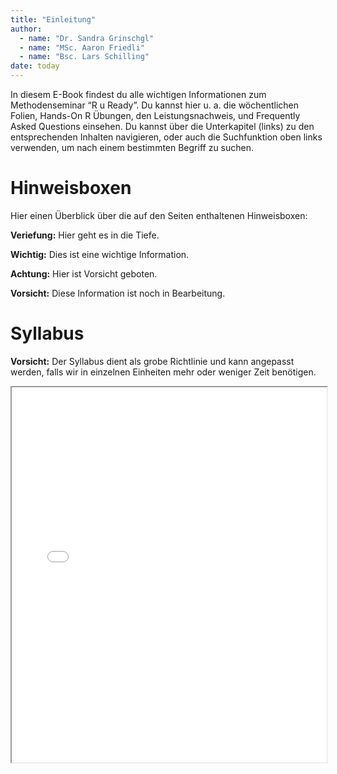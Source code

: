 ```yaml
---
title: "Einleitung"
author:
  - name: "Dr. Sandra Grinschgl"
  - name: "MSc. Aaron Friedli"
  - name: "Bsc. Lars Schilling"
date: today
---
```


In diesem E-Book findest du alle wichtigen Informationen zum Methodenseminar "R u Ready". Du kannst hier u. a. die wöchentlichen Folien, Hands-On R Übungen, den Leistungsnachweis, und Frequently Asked Questions einsehen. Du kannst über die Unterkapitel (links) zu den entsprechenden Inhalten navigieren, oder auch die Suchfunktion oben links verwenden, um nach einem bestimmten Begriff zu suchen.

# Hinweisboxen

Hier einen Überblick über die auf den Seiten enthaltenen Hinweisboxen:

::: callout-note
**Veriefung:** Hier geht es in die Tiefe.
:::

::: callout-important
**Wichtig:** Dies ist eine wichtige Information.
:::

::: callout-warning
**Achtung:** Hier ist Vorsicht geboten.
:::

::: callout-caution
**Vorsicht:** Diese Information ist noch in Bearbeitung.
:::

# Syllabus

::: callout-caution
**Vorsicht:** Der Syllabus dient als grobe Richtlinie und kann angepasst werden, falls wir in einzelnen Einheiten mehr oder weniger Zeit benötigen.
:::

<iframe src="PDFs/Syllabus.pdf" width="100%" height="600px"></iframe>

